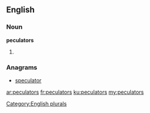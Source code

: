 ==English==

===Noun===
'''peculators'''

# {{plural of|[[peculator]]}}

===Anagrams===
* [[speculator#English|speculator]]

[[Category:English plurals]]

[[ar:peculators]]
[[fr:peculators]]
[[ku:peculators]]
[[my:peculators]]